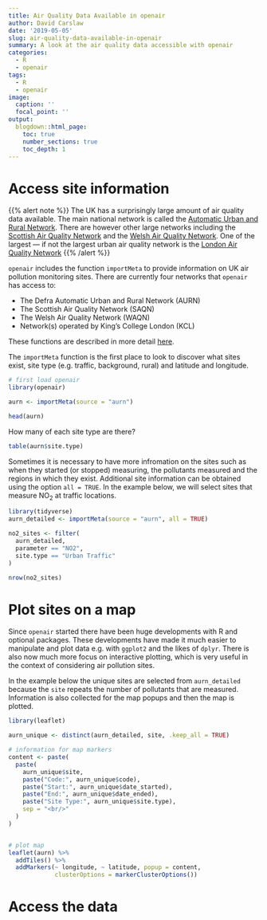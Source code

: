 ```yaml
---
title: Air Quality Data Available in openair
author: David Carslaw
date: '2019-05-05'
slug: air-quality-data-available-in-openair
summary: A look at the air quality data accessible with openair
categories:
  - R
  - openair
tags: 
  - R
  - openair
image:
  caption: ''
  focal_point: ''
output:
  blogdown::html_page:
    toc: true
    number_sections: true
    toc_depth: 1
---
```


# Access site information

{{% alert note %}}
The UK has a surprisingly large amount of air quality data available. The main national network is called the [Automatic Urban and Rural Network](https://uk-air.defra.gov.uk/networks/network-info?view=aurn). There are however other large networks including the [Scottish Air Quality Network](http://www.scottishairquality.scot/) and the [Welsh Air Quality Network](https://airquality.gov.wales/). One of the largest --- if not the largest urban air quality network is the [London Air Quality Network](https://www.londonair.org.uk/LondonAir/Default.aspx)
{{% /alert %}}

`openair` includes the function `importMeta` to provide information on UK air pollution monitoring sites. There are currently four networks that `openair` has access to:

- The Defra Automatic Urban and Rural Network (AURN)
- The Scottish Air Quality Network (SAQN)
- The Welsh Air Quality Network (WAQN)
- Network(s) operated by King's College London (KCL)

These functions are described in more detail [here](http://davidcarslaw.github.io/openair/reference/index.html).

The `importMeta` function is the first place to look to discover what sites exist, site type (e.g. traffic, background, rural) and latitude and longitude.

```r
# first load openair
library(openair)

aurn <- importMeta(source = "aurn")

head(aurn)
```

How many of each site type are there?

```r
table(aurn$site.type)
```

Sometimes it is necessary to have more infromation on the sites such as when they started (or stopped) measuring, the pollutants measured and the regions in which they exist. Additional site information can be obtained using the option `all = TRUE`. In the example below, we will select sites that measure NO~2~ at traffic locations.

```r
library(tidyverse)
aurn_detailed <- importMeta(source = "aurn", all = TRUE)

no2_sites <- filter(
  aurn_detailed,
  parameter == "NO2",
  site.type == "Urban Traffic"
)

nrow(no2_sites)
```

# Plot sites on a map

Since `openair` started there have been huge developments with R and optional packages. These developments have made it much easier to manipulate and plot data e.g. with `ggplot2` and the likes of `dplyr`. There is also now much more focus on interactive plotting, which is very useful in the context of considering air pollution sites.

In the example below the unique sites are selected from `aurn_detailed` because the `site` repeats the number of pollutants that are measured. Information is also collected for the map popups and then the map is plotted.

```r
library(leaflet)

aurn_unique <- distinct(aurn_detailed, site, .keep_all = TRUE)

# information for map markers
content <- paste(
  paste(
    aurn_unique$site,
    paste("Code:", aurn_unique$code),
    paste("Start:", aurn_unique$date_started),
    paste("End:", aurn_unique$date_ended),
    paste("Site Type:", aurn_unique$site.type),
    sep = "<br/>"
  )
)


# plot map
leaflet(aurn) %>%
  addTiles() %>%
  addMarkers(~ longitude, ~ latitude, popup = content,
             clusterOptions = markerClusterOptions())
```



# Access the data